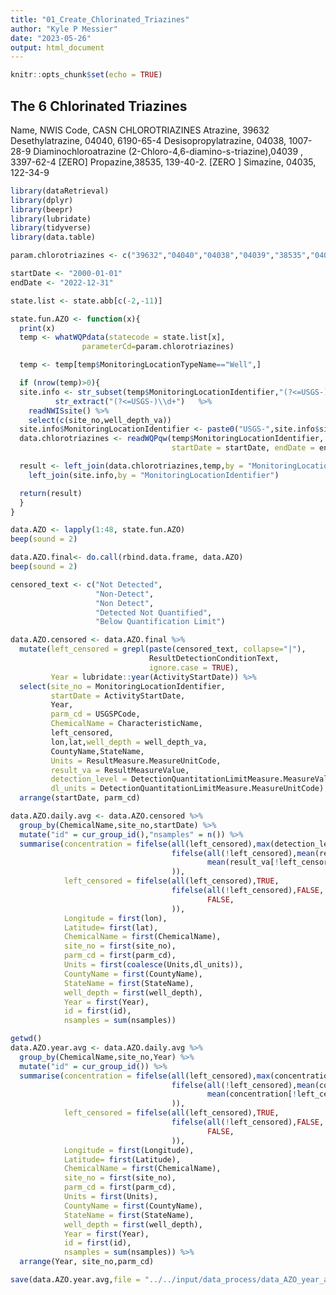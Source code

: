 ```yaml
---
title: "01_Create_Chlorinated_Triazines"
author: "Kyle P Messier"
date: "2023-05-26"
output: html_document
---
```


```r
knitr::opts_chunk$set(echo = TRUE)
```

## The 6 Chlorinated Triazines

 Name, NWIS Code, CASN
 CHLOROTRIAZINES
 Atrazine, 39632
 Desethylatrazine, 04040, 6190-65-4
 Desisopropylatrazine, 04038, 1007-28-9
 Diaminochloroatrazine (2-Chloro-4,6-diamino-s-triazine),04039 , 3397-62-4 [ZERO]
 Propazine,38535, 139-40-2. [ZERO ]
 Simazine, 04035, 122-34-9

```r


library(dataRetrieval)
library(dplyr)
library(beepr)
library(lubridate)
library(tidyverse)
library(data.table)

param.chlorotriazines <- c("39632","04040","04038","04039","38535","04035")

startDate <- "2000-01-01"
endDate <- "2022-12-31"

state.list <- state.abb[c(-2,-11)]


```


```r
state.fun.AZO <- function(x){
  print(x)
  temp <- whatWQPdata(statecode = state.list[x],
                parameterCd=param.chlorotriazines)

  temp <- temp[temp$MonitoringLocationTypeName=="Well",]

  if (nrow(temp)>0){
  site.info <- str_subset(temp$MonitoringLocationIdentifier,"(?<=USGS-)\\d+") %>%
          str_extract("(?<=USGS-)\\d+")   %>%
    readNWISsite() %>%
    select(c(site_no,well_depth_va))
  site.info$MonitoringLocationIdentifier <- paste0("USGS-",site.info$site_no)
  data.chlorotriazines <- readWQPqw(temp$MonitoringLocationIdentifier, param.chlorotriazines,
                                    startDate = startDate, endDate = endDate)

  result <- left_join(data.chlorotriazines,temp,by = "MonitoringLocationIdentifier") %>%
    left_join(site.info,by = "MonitoringLocationIdentifier")

  return(result)
  }
}

data.AZO <- lapply(1:48, state.fun.AZO)
beep(sound = 2)

data.AZO.final<- do.call(rbind.data.frame, data.AZO)
beep(sound = 2)
```

```r


censored_text <- c("Not Detected",
                   "Non-Detect",
                   "Non Detect",
                   "Detected Not Quantified",
                   "Below Quantification Limit")

data.AZO.censored <- data.AZO.final %>%
  mutate(left_censored = grepl(paste(censored_text, collapse="|"),
                               ResultDetectionConditionText,
                               ignore.case = TRUE),
         Year = lubridate::year(ActivityStartDate)) %>%
  select(site_no = MonitoringLocationIdentifier,
         startDate = ActivityStartDate,
         Year,
         parm_cd = USGSPCode,
         ChemicalName = CharacteristicName,
         left_censored,
         lon,lat,well_depth = well_depth_va,
         CountyName,StateName,
         Units = ResultMeasure.MeasureUnitCode,
         result_va = ResultMeasureValue,
         detection_level = DetectionQuantitationLimitMeasure.MeasureValue,
         dl_units = DetectionQuantitationLimitMeasure.MeasureUnitCode) %>%
  arrange(startDate, parm_cd)

```

```r
data.AZO.daily.avg <- data.AZO.censored %>%
  group_by(ChemicalName,site_no,startDate) %>%
  mutate("id" = cur_group_id(),"nsamples" = n()) %>%
  summarise(concentration = fifelse(all(left_censored),max(detection_level),
                                    fifelse(all(!left_censored),mean(result_va),
                                            mean(result_va[!left_censored]),
                                    )),
            left_censored = fifelse(all(left_censored),TRUE,
                                    fifelse(all(!left_censored),FALSE,
                                            FALSE,
                                    )),
            Longitude = first(lon),
            Latitude= first(lat),
            ChemicalName = first(ChemicalName),
            site_no = first(site_no),
            parm_cd = first(parm_cd),
            Units = first(coalesce(Units,dl_units)),
            CountyName = first(CountyName),
            StateName = first(StateName),
            well_depth = first(well_depth),
            Year = first(Year),
            id = first(id),
            nsamples = sum(nsamples))

```

```r

getwd()
data.AZO.year.avg <- data.AZO.daily.avg %>%
  group_by(ChemicalName,site_no,Year) %>%
  mutate("id" = cur_group_id()) %>%
  summarise(concentration = fifelse(all(left_censored),max(concentration),
                                    fifelse(all(!left_censored),mean(concentration),
                                            mean(concentration[!left_censored]),
                                    )),
            left_censored = fifelse(all(left_censored),TRUE,
                                    fifelse(all(!left_censored),FALSE,
                                            FALSE,
                                    )),
            Longitude = first(Longitude),
            Latitude= first(Latitude),
            ChemicalName = first(ChemicalName),
            site_no = first(site_no),
            parm_cd = first(parm_cd),
            Units = first(Units),
            CountyName = first(CountyName),
            StateName = first(StateName),
            well_depth = first(well_depth),
            Year = first(Year),
            id = first(id),
            nsamples = sum(nsamples)) %>%
  arrange(Year, site_no,parm_cd)

```


```r

save(data.AZO.year.avg,file = "../../input/data_process/data_AZO_year_avg.RData")

```

